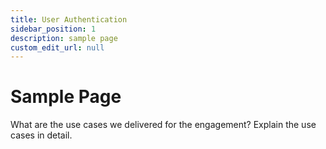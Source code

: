 ```yaml
---
title: User Authentication
sidebar_position: 1
description: sample page
custom_edit_url: null
---
```


# Sample Page

What are the use cases we delivered for the engagement? Explain the use cases in detail.
